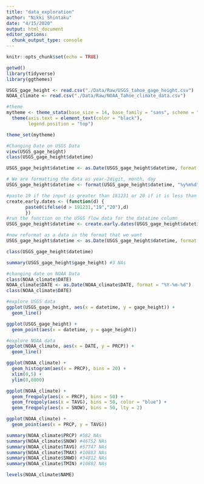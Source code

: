 ```yaml
---
title: "data_exploration"
author: "Nikki Shintaku"
date: "4/15/2020"
output: html_document
editor_options: 
  chunk_output_type: console
---
```


```r
knitr::opts_chunk$set(echo = TRUE)
```

```r
getwd()
library(tidyverse)
library(ggthemes)

USGS_gage_height <- read.csv("./Data/Raw/USGS_tahoe_gage_height.csv")
NOAA_climate <- read.csv("./Data/Raw/NOAA_Tahoe_climate_data.csv")

#theme
mytheme <- theme_stata(base_size = 14, base_family = "sans", scheme = "s2mono") +
  theme(axis.text = element_text(color = "black"), 
        legend.position = "top")

theme_set(mytheme)
```

```r
#Changing Date on USGS Data
view(USGS_gage_height)
class(USGS_gage_height$datetime)

USGS_gage_height$datetime <- as.Date(USGS_gage_height$datetime, format = "%m/%d/%y") 

# We are formatting the data as year-2digit, month, day
USGS_gage_height$datetime <- format(USGS_gage_height$datetime, "%y%m%d")

#paste 19 if the input is greater than 181231 or 20 if it is less than 
create.early.dates <- (function(d) {
       paste0(ifelse(d > 191231,"19","20"),d)
       })
#run the function on the USGS flow data for the datatime column
USGS_gage_height$datetime <- create.early.dates(USGS_gage_height$datetime)

#now reformat as a data in the format that we want
USGS_gage_height$datetime <- as.Date(USGS_gage_height$datetime, format = "%Y%m%d")

class(USGS_gage_height$datetime)

summary(USGS_gage_height$gage_height) #3 NAs
```

```r
#changing date on NOAA Data
class(NOAA_climate$DATE)
NOAA_climate$DATE <- as.Date(NOAA_climate$DATE, format = "%Y-%m-%d")
class(NOAA_climate$DATE)

```

```r
#explore USGS data
ggplot(USGS_gage_height, aes(x = datetime, y = gage_height)) +
  geom_line()

ggplot(USGS_gage_height) +
  geom_point(aes(x = datetime, y = gage_height))
```

```r
#explore NOAA data
ggplot(NOAA_climate, aes(x = DATE, y = PRCP)) +
  geom_line()

ggplot(NOAA_climate) +
  geom_histogram(aes(x = PRCP), bins = 20) +
  xlim(0,5) +
  ylim(0,8000)

ggplot(NOAA_climate) +
  geom_freqpoly(aes(x = PRCP), bins = 50) +
  geom_freqpoly(aes(x = TAVG), bins = 50, color = "blue") +
  geom_freqpoly(aes(x = SNOW), bins = 50, lty = 2)

ggplot(NOAA_climate) +
  geom_point(aes(x = PRCP, y = TAVG))

summary(NOAA_climate$PRCP) #582 NAs
summary(NOAA_climate$SNOW) #46752 NAs
summary(NOAA_climate$TAVG) #57747 NAs
summary(NOAA_climate$TMAX) #10883 NAs
summary(NOAA_climate$SNWD) #34812 NAs
summary(NOAA_climate$TMIN) #10882 NAs

levels(NOAA_climate$NAME)

```



